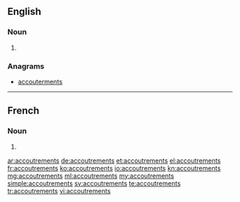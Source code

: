 ==English==

===Noun===
{{head|en|plural}}

# {{context|more common in the plural|lang=en}} {{plural of|accoutrement|lang=en}}

===Anagrams===
* [[accouterments#English|accouterments]]

----

==French==

===Noun===
{{head|fr|plural|g=m}}

# {{plural of|accoutrement|lang=fr}}

[[ar:accoutrements]]
[[de:accoutrements]]
[[et:accoutrements]]
[[el:accoutrements]]
[[fr:accoutrements]]
[[ko:accoutrements]]
[[io:accoutrements]]
[[kn:accoutrements]]
[[mg:accoutrements]]
[[ml:accoutrements]]
[[my:accoutrements]]
[[simple:accoutrements]]
[[sv:accoutrements]]
[[te:accoutrements]]
[[tr:accoutrements]]
[[vi:accoutrements]]